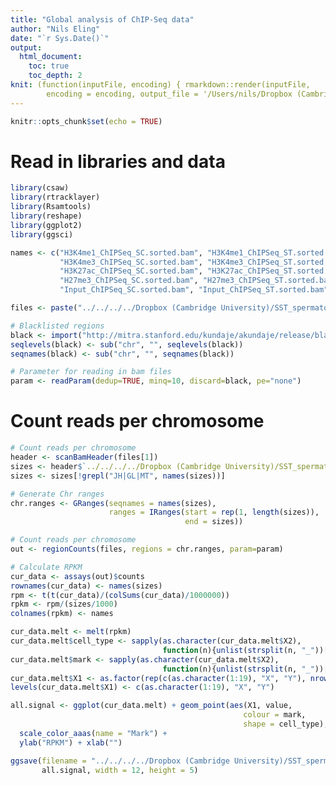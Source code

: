 ```yaml
---
title: "Global analysis of ChIP-Seq data"
author: "Nils Eling"
date: "`r Sys.Date()`"
output: 
  html_document:
    toc: true
    toc_depth: 2
knit: (function(inputFile, encoding) { rmarkdown::render(inputFile, 
        encoding = encoding, output_file = '/Users/nils/Dropbox (Cambridge University)/SST_spermatocytes/Analysis/Cnr/Global_analysis.html') })
---
```


```r
knitr::opts_chunk$set(echo = TRUE)
```

# Read in libraries and data

```r
library(csaw)
library(rtracklayer)
library(Rsamtools)
library(reshape)
library(ggplot2)
library(ggsci)

names <- c("H3K4me1_ChIPSeq_SC.sorted.bam", "H3K4me1_ChIPSeq_ST.sorted.bam",
           "H3K4me3_ChIPSeq_SC.sorted.bam", "H3K4me3_ChIPSeq_ST.sorted.bam",
           "H3K27ac_ChIPSeq_SC.sorted.bam", "H3K27ac_ChIPSeq_ST.sorted.bam",
           "H27me3_ChIPSeq_SC.sorted.bam", "H27me3_ChIPSeq_ST.sorted.bam",
           "Input_ChIPSeq_SC.sorted.bam", "Input_ChIPSeq_ST.sorted.bam")

files <- paste("../../../../Dropbox (Cambridge University)/SST_spermatocytes/Revisions/Data/Hammoud_CSC/ChipSeq/bam/", names, sep = "")

# Blacklisted regions
black <- import("http://mitra.stanford.edu/kundaje/akundaje/release/blacklists/mm10-mouse/mm10.blacklist.bed.gz")
seqlevels(black) <- sub("chr", "", seqlevels(black))
seqnames(black) <- sub("chr", "", seqnames(black))

# Parameter for reading in bam files
param <- readParam(dedup=TRUE, minq=10, discard=black, pe="none")
```

# Count reads per chromosome

```r
# Count reads per chromosome
header <- scanBamHeader(files[1])
sizes <- header$`../../../../Dropbox (Cambridge University)/SST_spermatocytes/Revisions/Data/Hammoud_CSC/ChipSeq/bam/H3K4me1_ChIPSeq_SC.sorted.bam`$targets
sizes <- sizes[!grepl("JH|GL|MT", names(sizes))]

# Generate Chr ranges
chr.ranges <- GRanges(seqnames = names(sizes), 
                      ranges = IRanges(start = rep(1, length(sizes)),
                                       end = sizes))

# Count reads per chromosome
out <- regionCounts(files, regions = chr.ranges, param=param)

# Calculate RPKM
cur_data <- assays(out)$counts
rownames(cur_data) <- names(sizes)
rpm <- t(t(cur_data)/(colSums(cur_data)/1000000))
rpkm <- rpm/(sizes/1000)
colnames(rpkm) <- names

cur_data.melt <- melt(rpkm)
cur_data.melt$cell_type <- sapply(as.character(cur_data.melt$X2), 
                                  function(n){unlist(strsplit(n, "_"))[3]})
cur_data.melt$mark <- sapply(as.character(cur_data.melt$X2), 
                                  function(n){unlist(strsplit(n, "_"))[1]})
cur_data.melt$X1 <- as.factor(rep(c(as.character(1:19), "X", "Y"), nrow(cur_data.melt)/21))
levels(cur_data.melt$X1) <- c(as.character(1:19), "X", "Y")

all.signal <- ggplot(cur_data.melt) + geom_point(aes(X1, value, 
                                                    colour = mark,
                                                    shape = cell_type), size = 2, position = position_dodge(width = 0.5)) + 
  scale_color_aaas(name = "Mark") + 
  ylab("RPKM") + xlab("")

ggsave(filename = "../../../../Dropbox (Cambridge University)/SST_spermatocytes/Revisions/Results/Chip-Seq/global_signal_ChIP-Seq.pdf", 
       all.signal, width = 12, height = 5)
```